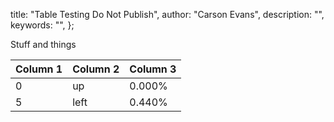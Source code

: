   title: "Table Testing Do Not Publish",
  author: "Carson Evans",
  description: "",
  keywords: "",
};

Stuff and things

| Column 1 | Column 2 | Column 3 |
| :------- | :------- | :------- |
| 0        | up       | 0.000%   |
| 5        | left     | 0.440%   |
